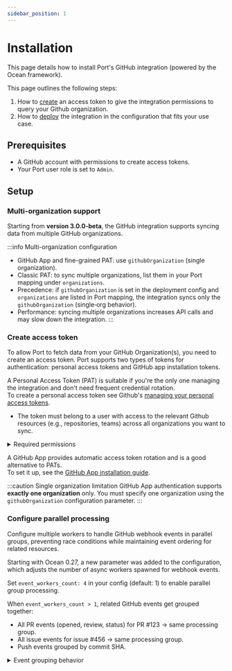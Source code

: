 ```yaml
---
sidebar_position: 1
---
```



# Installation

This page details how to install Port's GitHub integration (powered by the Ocean framework).

This page outlines the following steps:

1. How to [create](#create-access-token) an access token to give the integration permissions to query your Github organization.
2. How to [deploy](#deploy-the-integration) the integration in the configuration that fits your use case.

## Prerequisites

- A GitHub account with permissions to create access tokens.
- Your Port user role is set to `Admin`.

## Setup

### Multi-organization support

Starting from **version 3.0.0-beta**, the GitHub integration supports syncing data from multiple GitHub organizations.

:::info Multi-organization configuration
- GitHub App and fine-grained PAT: use `githubOrganization` (single organization).
- Classic PAT: to sync multiple organizations, list them in your Port mapping under `organizations`.
- Precedence: if `githubOrganization` is set in the deployment config and `organizations` are listed in Port mapping, the integration syncs only the `githubOrganization` (single‑org behavior).
- Performance: syncing multiple organizations increases API calls and may slow down the integration.
:::

### Create access token

To allow Port to fetch data from your GitHub Organization(s), you need to create an access token. Port supports two types of tokens for authentication: personal access tokens and GitHub app installation tokens.

<Tabs>
<TabItem value="pat" label="Personal Access Token (PAT)">

A Personal Access Token (PAT) is suitable if you're the only one managing the integration and don't need frequent credential rotation.  
To create a personal access token see Github's [managing your personal access tokens](https://docs.github.com/en/authentication/keeping-your-account-and-data-secure/managing-your-personal-access-tokens).

- The token must belong to a user with access to the relevant Github resources (e.g., repositories, teams) across all organizations you want to sync.

<details>
  <summary>Required permissions</summary>
  
  These are the necessary permissions if you're creating a fine-grained PAT.
  
  **Repository permissions:**
  - **Content**: Readonly (For reading files)
  - **Metadata**: Readonly
  - **Administration:** Readonly (for syncing repository teams and collaborators)
  - **Pull Requests**: Readonly
  - **Issues**: Readonly
  - **Actions**: Readonly
  - **Code scanning alerts**: Readonly
  - **Dependabot alerts**: Readonly
  - **Deployments**: Readonly
  - **Environments**: Readonly
  
  **Organization permissions:**
  - **Members**: Readonly(for syncing users and teams)
  - **Administration**: Readonly(for syncing external identities)
  - **Webhooks**: Read and Write (for managing webhook)


:::note Default permissions
You will be prompted to confirm the above listed permissions when creating a personal access token.

Permissions can be given to selected repositories in your organization, or to all repositories.   
You can reconfigure the permission at any time, giving it access to new repositories, or removing access.

:::
</details>

</TabItem>
<TabItem value="github-app" label="GitHub App">

A GitHub App provides automatic access token rotation and is a good alternative to PATs.  
To set it up, see the [GitHub App installation guide](./github-app.mdx).

:::caution Single organization limitation
GitHub App authentication supports **exactly one organization** only. You must specify one organization using the `githubOrganization` configuration parameter.
:::

</TabItem>
</Tabs>

### Configure parallel processing

Configure multiple workers to handle GitHub webhook events in parallel groups, preventing race conditions while maintaining event ordering for related resources.

Starting with Ocean 0.27, a new parameter was added to the configuration, which adjusts the number of async workers spawned for webhook events.

Set `event_workers_count: 4` in your config (default: 1) to enable parallel group processing.

When `event_workers_count > 1`, related GitHub events get grouped together:
- All PR events (opened, review, status) for PR #123 → same processing group.
- All issue events for issue #456 → same processing group.
- Push events grouped by commit SHA.

<details>
  <summary>Event grouping behavior</summary>
  
  **Supported event types:**
  - **Pull Requests**: Grouped by PR number (`pull_request`, `pull_request_review`, `pull_request_review_comment`)
  - **Issues**: Grouped by issue number (`issues`, `issue_comment`)
  - **Pushes**: Grouped by commit SHA (`push`)
  - **Releases**: Grouped by release ID (`release`)
  - **Workflow Runs**: Grouped by run ID (`workflow_run`)
  - **Status Checks**: Grouped by commit SHA (`status`)
  
  **Fallback**: If the event type isn't recognized, the payload will be scanned for the first `number`, `id`, or `sha` field.

:::note Processing guarantees
Events within the same group are processed sequentially to maintain order and prevent conflicts.
Different groups can be processed in parallel across workers.
With `event_workers_count: 1`, all events are processed sequentially using a simple queue.
:::
</details>

<InstallMethods setupName="classic" />
